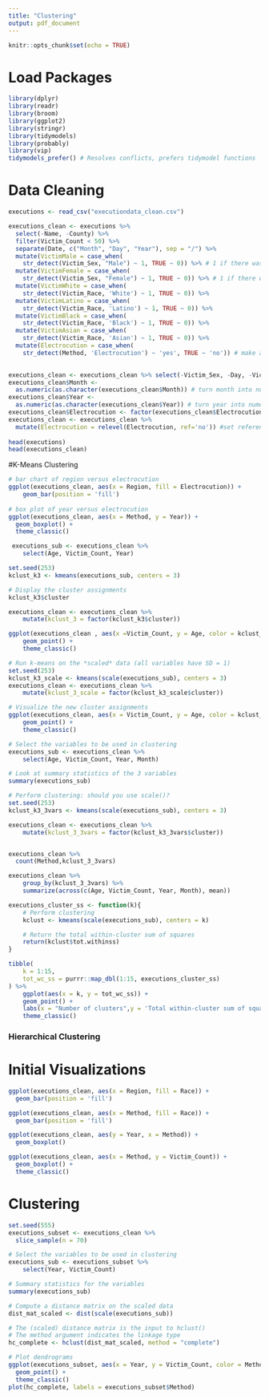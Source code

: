 ```yaml
---
title: "Clustering"
output: pdf_document
---
```


```r
knitr::opts_chunk$set(echo = TRUE)
```

# Load Packages
```r
library(dplyr)
library(readr)
library(broom)
library(ggplot2)
library(stringr)
library(tidymodels) 
library(probably)
library(vip)
tidymodels_prefer() # Resolves conflicts, prefers tidymodel functions
```

# Data Cleaning
```r
executions <- read_csv("executiondata_clean.csv")

executions_clean <- executions %>%
  select(-Name, -County) %>%
  filter(Victim_Count < 50) %>%
  separate(Date, c("Month", "Day", "Year"), sep = "/") %>%
  mutate(VictimMale = case_when(
    str_detect(Victim_Sex, "Male") ~ 1, TRUE ~ 0)) %>% # 1 if there was male victim(s)
  mutate(VictimFemale = case_when(
    str_detect(Victim_Sex, "Female") ~ 1, TRUE ~ 0)) %>% # 1 if there was female victim(s)
  mutate(VictimWhite = case_when(
    str_detect(Victim_Race, 'White') ~ 1, TRUE ~ 0)) %>%
  mutate(VictimLatino = case_when(
    str_detect(Victim_Race, 'Latino') ~ 1, TRUE ~ 0)) %>%
  mutate(VictimBlack = case_when(
    str_detect(Victim_Race, 'Black') ~ 1, TRUE ~ 0)) %>%
  mutate(VictimAsian = case_when(
    str_detect(Victim_Race, 'Asian') ~ 1, TRUE ~ 0)) %>%
  mutate(Electrocution = case_when(
    str_detect(Method, 'Electrocution') ~ 'yes', TRUE ~ 'no')) # make a variable that shows if the person was electrocuted
 

executions_clean <- executions_clean %>% select(-Victim_Sex, -Day, -Victim_Race)
executions_clean$Month <-
  as.numeric(as.character(executions_clean$Month)) # turn month into numeric variable
executions_clean$Year <-
  as.numeric(as.character(executions_clean$Year)) # turn year into numeric variable
executions_clean$Electrocution <- factor(executions_clean$Electrocution, ordered = FALSE )
executions_clean <- executions_clean %>%
  mutate(Electrocution = relevel(Electrocution, ref='no')) #set reference level
  
head(executions)
head(executions_clean)


```

#K-Means Clustering
```r
# bar chart of region versus electrocution
ggplot(executions_clean, aes(x = Region, fill = Electrocution)) +
    geom_bar(position = 'fill')
  
# box plot of year versus electrocution
ggplot(executions_clean, aes(x = Method, y = Year)) + 
  geom_boxplot() + 
  theme_classic()
```
```r
 executions_sub <- executions_clean %>%
    select(Age, Victim_Count, Year)

```




```r
set.seed(253)
kclust_k3 <- kmeans(executions_sub, centers = 3)

# Display the cluster assignments
kclust_k3$cluster
```

```r
executions_clean <- executions_clean %>%
    mutate(kclust_3 = factor(kclust_k3$cluster))
```

```r
ggplot(executions_clean , aes(x =Victim_Count, y = Age, color = kclust_3)) +
    geom_point() + 
    theme_classic()
```

```r
# Run k-means on the *scaled* data (all variables have SD = 1)
set.seed(253)
kclust_k3_scale <- kmeans(scale(executions_sub), centers = 3)
executions_clean <- executions_clean %>%
    mutate(kclust_3_scale = factor(kclust_k3_scale$cluster))

# Visualize the new cluster assignments
ggplot(executions_clean, aes(x = Victim_Count, y = Age, color = kclust_3_scale)) +
    geom_point() + 
    theme_classic()

```
```r
# Select the variables to be used in clustering
executions_sub <- executions_clean %>%
    select(Age, Victim_Count, Year, Month)

# Look at summary statistics of the 3 variables
summary(executions_sub)
```

```r
# Perform clustering: should you use scale()?
set.seed(253)
kclust_k3_3vars <- kmeans(scale(executions_sub), centers = 3)

executions_clean <- executions_clean %>%
    mutate(kclust_3_3vars = factor(kclust_k3_3vars$cluster))


executions_clean %>%
  count(Method,kclust_3_3vars)
```
```r
executions_clean %>%
    group_by(kclust_3_3vars) %>%
    summarize(across(c(Age, Victim_Count, Year, Month), mean))
```
```r
executions_cluster_ss <- function(k){
    # Perform clustering
    kclust <- kmeans(scale(executions_sub), centers = k)

    # Return the total within-cluster sum of squares
    return(kclust$tot.withinss)
}

tibble(
    k = 1:15,
    tot_wc_ss = purrr::map_dbl(1:15, executions_cluster_ss)
) %>% 
    ggplot(aes(x = k, y = tot_wc_ss)) +
    geom_point() + 
    labs(x = "Number of clusters",y = 'Total within-cluster sum of squares') + 
    theme_classic()
```



### Hierarchical Clustering

# Initial Visualizations
```r
ggplot(executions_clean, aes(x = Region, fill = Race)) + 
  geom_bar(position = 'fill')

ggplot(executions_clean, aes(x = Method, fill = Race)) + 
  geom_bar(position = 'fill')

ggplot(executions_clean, aes(y = Year, x = Method)) + 
  geom_boxplot()

ggplot(executions_clean, aes(x = Method, y = Victim_Count)) + 
  geom_boxplot() + 
  theme_classic()
```

# Clustering
```r
set.seed(555)
executions_subset <- executions_clean %>%
  slice_sample(n = 70)

# Select the variables to be used in clustering
executions_sub <- executions_subset %>%
    select(Year, Victim_Count)

# Summary statistics for the variables
summary(executions_sub)

# Compute a distance matrix on the scaled data
dist_mat_scaled <- dist(scale(executions_sub))

# The (scaled) distance matrix is the input to hclust()
# The method argument indicates the linkage type
hc_complete <- hclust(dist_mat_scaled, method = "complete")

# Plot dendrograms
ggplot(executions_subset, aes(x = Year, y = Victim_Count, color = Method)) + 
  geom_point() + 
  theme_classic()
plot(hc_complete, labels = executions_subset$Method)
```

